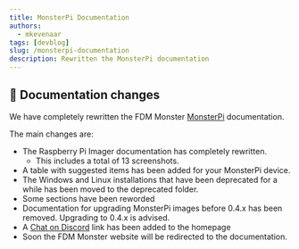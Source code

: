 ```yaml
---
title: MonsterPi Documentation
authors:
  - mkevenaar
tags: [devblog]
slug: /monsterpi-documentation
description: Rewritten the MonsterPi documentation
---
```


## 📖 Documentation changes

We have completely rewritten the FDM Monster [MonsterPi](/docs/installing/monsterpi) documentation.

<!-- truncate -->

The main changes are:

- The Raspberry Pi Imager documentation has completely rewritten.
  - This includes a total of 13 screenshots.
- A table with suggested items has been added for your MonsterPi device.
- The Windows and Linux installations that have been deprecated for a while has been moved to the deprecated folder.
- Some sections have been reworded
- Documentation for upgrading MonsterPi images before 0.4.x has been removed. Upgrading to 0.4.x is advised.
- A [Chat on Discord](https://discord.gg/mwA8uP8CMc) link has been added to the homepage
- Soon the FDM Monster website will be redirected to the documentation.
